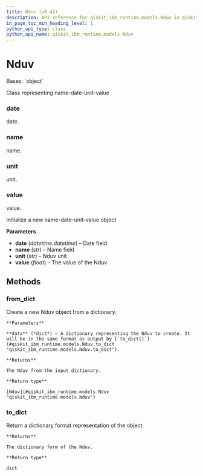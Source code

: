 ```yaml
---
title: Nduv (v0.42)
description: API reference for qiskit_ibm_runtime.models.Nduv in qiskit-ibm-runtime v0.42
in_page_toc_min_heading_level: 1
python_api_type: class
python_api_name: qiskit_ibm_runtime.models.Nduv
---
```


# Nduv

<Class id="qiskit_ibm_runtime.models.Nduv" isDedicatedPage={true} github="https://github.com/Qiskit/qiskit-ibm-runtime/tree/stable/0.42/qiskit_ibm_runtime/models/backend_properties.py#L30-L89" signature="Nduv(date, name, unit, value)" modifiers="class">
  Bases: `object`

  Class representing name-date-unit-value

  ### date

  <Attribute id="qiskit_ibm_runtime.models.Nduv.date">
    date.
  </Attribute>

  ### name

  <Attribute id="qiskit_ibm_runtime.models.Nduv.name">
    name.
  </Attribute>

  ### unit

  <Attribute id="qiskit_ibm_runtime.models.Nduv.unit">
    unit.
  </Attribute>

  ### value

  <Attribute id="qiskit_ibm_runtime.models.Nduv.value">
    value.
  </Attribute>

  Initialize a new name-date-unit-value object

  **Parameters**

  *   **date** (*datetime.datetime*) – Date field
  *   **name** (*str*) – Name field
  *   **unit** (*str*) – Nduv unit
  *   **value** (*float*) – The value of the Nduv

  ## Methods

  ### from\_dict

  <Function id="qiskit_ibm_runtime.models.Nduv.from_dict" github="https://github.com/Qiskit/qiskit-ibm-runtime/tree/stable/0.42/qiskit_ibm_runtime/models/backend_properties.py#L54-L66" signature="from_dict(data)" modifiers="classmethod">
    Create a new Nduv object from a dictionary.

    **Parameters**

    **data** (*dict*) – A dictionary representing the Nduv to create. It will be in the same format as output by [`to_dict()`](#qiskit_ibm_runtime.models.Nduv.to_dict "qiskit_ibm_runtime.models.Nduv.to_dict").

    **Returns**

    The Nduv from the input dictionary.

    **Return type**

    [Nduv](#qiskit_ibm_runtime.models.Nduv "qiskit_ibm_runtime.models.Nduv")
  </Function>

  ### to\_dict

  <Function id="qiskit_ibm_runtime.models.Nduv.to_dict" github="https://github.com/Qiskit/qiskit-ibm-runtime/tree/stable/0.42/qiskit_ibm_runtime/models/backend_properties.py#L68-L80" signature="to_dict()">
    Return a dictionary format representation of the object.

    **Returns**

    The dictionary form of the Nduv.

    **Return type**

    dict
  </Function>
</Class>

